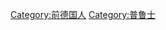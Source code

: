 {{Cat main|普鲁士}}
{{Commonscat|People of Prussia}}

[[Category:前德国人|Category:前德国人]]
[[Category:普鲁士|Category:普鲁士]]